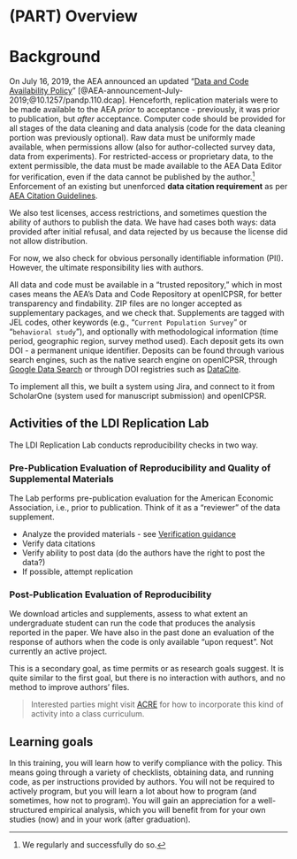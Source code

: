# (PART) Overview {-}

# Background

On July 16, 2019, the AEA announced an updated "[Data and Code Availability Policy](https://www.aeaweb.org/journals/policies/data-code)" [@AEA-announcement-July-2019;@10.1257/pandp.110.dcap]. Henceforth, 
replication materials were to be made available to the AEA *prior* to acceptance - previously, it was prior to publication, but *after* acceptance. 
Computer code should be provided for all stages of the data cleaning and data analysis (code for the data cleaning portion was previously optional). 
Raw data must be uniformly made available, when permissions allow (also for author-collected survey data,   data from experiments). For restricted-access or proprietary data, to the extent permissible, the data must be made available to the AEA Data Editor for verification, even if the data cannot be published by the author.^[We regularly and successfully do so.]
Enforcement of an existing but unenforced **data citation requirement** as per [AEA Citation Guidelines](https://www.aeaweb.org/journals/policies/sample-references).

We also test licenses, access restrictions, and sometimes question the ability of authors to publish the data. We have had cases both ways: data provided after initial refusal, and data rejected by us because the license did not allow distribution.

For now, we also check for obvious personally identifiable information (PII). However,  the ultimate responsibility lies with authors.

All data and code must be available in a "trusted repository," which in most cases means the AEA's Data and Code Repository at openICPSR, for better transparency and findability. 		 ZIP files are no longer  accepted as supplementary packages, and we check that. 		Supplements are  tagged with JEL codes, other keywords (e.g., "`Current Population Survey`" or "`behavioral study`"), and optionally with methodological information (time period,  geographic region, survey method used). 		Each deposit gets its own DOI - a permanent unique identifier. Deposits can be found  through various search engines, such as the native search engine on openICPSR, through [Google Data Search](https://toolbox.google.com/datasetsearch) or through DOI registries such as [DataCite](https://search.datacite.org/).
		
To implement all this, we built a system using Jira, and connect to it from ScholarOne (system used for manuscript submission) and  openICPSR. 

## Activities of the LDI Replication Lab

The LDI Replication Lab conducts reproducibility checks in two way.


### Pre-Publication Evaluation of Reproducibility and Quality of Supplemental Materials

The Lab performs pre-publication evaluation for the American Economic Association, i.e., prior to publication. Think of it as a "reviewer" of the data supplement.

- Analyze the provided materials - see [Verification guidance](https://social-science-data-editors.github.io/guidance/Verification_guidance.html)
- Verify data citations
- Verify ability to post data (do the authors have the right to post the data?)
- If possible, attempt replication

### Post-Publication Evaluation of Reproducibility 

We download articles and supplements, assess to what extent an undergraduate student can run the code that produces the analysis reported in the paper.
We have also in the past done an evaluation of the response of authors when the code is only available "upon request". Not currently an active project.

This is a secondary goal, as time permits or as research goals suggest. It is quite similar to the first goal, but there is no interaction with authors, and no method to improve authors' files.

> Interested parties might visit [ACRE](`r config$url$acre`) for how to incorporate this kind of activity into a class curriculum.

## Learning goals

In this training, you will learn how to verify compliance with the policy. This means going through a variety of checklists, obtaining data, and running code, as per instructions provided by authors. You will not be required to actively program, but you will learn a lot about how to program (and sometimes, how not to program). You will gain an appreciation for a well-structured empirical analysis, which you will benefit from for your own studies (now) and in your work (after graduation).
